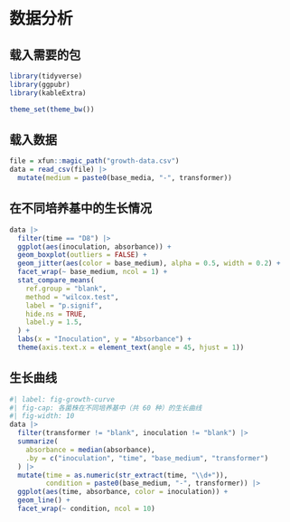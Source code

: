 # 数据分析

## 载入需要的包

```r
library(tidyverse)
library(ggpubr)
library(kableExtra)

theme_set(theme_bw())
```


## 载入数据

```r
file = xfun::magic_path("growth-data.csv")
data = read_csv(file) |> 
  mutate(medium = paste0(base_media, "-", transformer))
```

## 在不同培养基中的生长情况

```r
data |> 
  filter(time == "D8") |>
  ggplot(aes(inoculation, absorbance)) +
  geom_boxplot(outliers = FALSE) +
  geom_jitter(aes(color = base_medium), alpha = 0.5, width = 0.2) +
  facet_wrap(~ base_medium, ncol = 1) +
  stat_compare_means(
    ref.group = "blank",
    method = "wilcox.test",
    label = "p.signif",
    hide.ns = TRUE,
    label.y = 1.5,
  ) +
  labs(x = "Inoculation", y = "Absorbance") +
  theme(axis.text.x = element_text(angle = 45, hjust = 1))
```


## 生长曲线

```r
#| label: fig-growth-curve
#| fig-cap: 各菌株在不同培养基中（共 60 种）的生长曲线
#| fig-width: 10
data |> 
  filter(transformer != "blank", inoculation != "blank") |>
  summarize(
    absorbance = median(absorbance),
    .by = c("inoculation", "time", "base_medium", "transformer")
  ) |> 
  mutate(time = as.numeric(str_extract(time, "\\d+")),
         condition = paste0(base_medium, "-", transformer)) |>
  ggplot(aes(time, absorbance, color = inoculation)) +
  geom_line() +
  facet_wrap(~ condition, ncol = 10)
```


